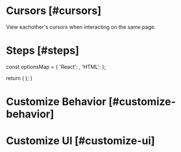 
# Cursors [#cursors]

<Subheading>View eachother's cursors when interacting on the same page.</Subheading>
<CursorDemo />

# Steps [#steps]

  const optionsMap = {
    'React': <ReactCursorOverview sectionId="steps" />,
    'HTML': <HTMLCursorOverview sectionId="steps" />
  };

  return (
    <StepTabs optionsMap={optionsMap} />
  );
}

<CursorSteps />

# Customize Behavior [#customize-behavior]
# Customize UI [#customize-ui]